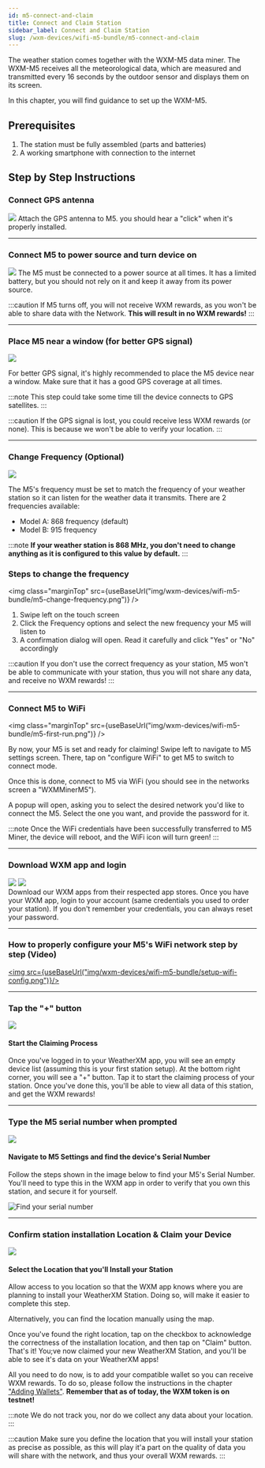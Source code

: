 ```yaml
---
id: m5-connect-and-claim
title: Connect and Claim Station
sidebar_label: Connect and Claim Station
slug: /wxm-devices/wifi-m5-bundle/m5-connect-and-claim
---
```



The weather station comes together with the WXM-M5 data miner.
The WXM-M5 receives all the meteorological data, which are measured and transmitted every 16 seconds by the outdoor sensor
and displays them on its screen.

In this chapter, you will find guidance to set up the WXM-M5.

## Prerequisites

1. The station must be fully assembled (parts and batteries)
1. A working smartphone with connection to the internet

## Step by Step Instructions

### Connect GPS antenna

<section class="explanation">
  <img class="marginTop" src={useBaseUrl("img/wxm-devices/wifi-m5-bundle/gps.svg")} />
  <span>
    Attach the GPS antenna to M5. you should hear a "click" when it's properly installed.
  </span>
</section>

<hr/>



### Connect M5 to power source and turn device on

<section class="explanation">
<img class="marginTop" src={useBaseUrl("img/wxm-devices/wifi-m5-bundle/power-source.png")} />
  <span>
The M5 must be connected to a power source at all times.
It has a limited battery, but you should not rely on it and keep it away from its power source.

:::caution
If M5 turns off, you will not receive WXM rewards, as you won't be able to share data with the Network. **This will result in no WXM rewards!**
:::
  </span>
</section>

<hr/>


### Place M5 near a window (for better GPS signal)

<section class="explanation">
<img class="marginTop" src={useBaseUrl("img/wxm-devices/wifi-m5-bundle/near-a-window.svg")} />
  <span>

For better GPS signal, it's highly recommended to place the M5 device near a window. Make sure that it has a good GPS coverage at all times.

:::note
This step could take some time till the device connects to GPS satellites.
:::

:::caution
If the GPS signal is lost, you could receive less WXM rewards (or none). This is because we won't be able to verify your location.
:::
  </span>
</section>

<hr/>


### Change Frequency (Optional)

<section class="explanation">
<img class="marginTop" src={useBaseUrl("img/wxm-devices/wifi-m5-bundle/frequency.svg")} />
  <span>

The M5's frequency must be set to match the frequency of your weather station so it can listen for the weather data it transmits. There are 2 frequencies available:
- Model A: 868 frequency (default)
- Model B: 915 frequency

:::note
**If your weather station is 868 MHz, you don't need to change anything as it is configured to this value by default.**
:::
  </span>
</section>


### Steps to change the frequency
<img class="marginTop" src={useBaseUrl("img/wxm-devices/wifi-m5-bundle/m5-change-frequency.png")} />

  1. Swipe left on the touch screen
  1. Click the Frequency options and select the new frequency your M5 will listen to
  1. A confirmation dialog will open. Read it carefully and click "Yes" or "No" accordingly

:::caution
If you don't use the correct frequency as your station, M5 won't be able to communicate with your station, thus you will not share any data, and receive no WXM rewards!
:::

  <hr/>

### Connect M5 to WiFi

<img class="marginTop" src={useBaseUrl("img/wxm-devices/wifi-m5-bundle/m5-first-run.png")} />


By now, your M5 is set and ready for claiming!
Swipe left to navigate to M5 settings screen. There, tap on "configure WiFi" to get M5 to switch to connect mode.

Once this is done, connect to M5 via WiFi (you should see in the networks screen a "WXMMinerM5").

A popup will open, asking you to select the desired network you'd like to connect the M5. Select the one you want, and provide the password for it.

:::note
Once the WiFi credentials have been successfully transferred to M5 Miner, the device will reboot, and the WiFi icon will turn green!
:::

<hr/>

### Download WXM app and login


<section class="explanation">
  <section class="app-store">
   <a href="https://play.google.com/store/apps/details?id=com.weatherxm.app&hl=en&gl=US" target="blank"><img src={useBaseUrl("img/wxm-devices/wifi-m5-bundle/google-play-badge.svg")}/></a>
   <a href="https://apps.apple.com/ie/app/weatherxm/id1629841929" target="blank"><img src={useBaseUrl("img/wxm-devices/wifi-m5-bundle/App_Store_Badge.svg")}/></a>

  </section>
  <span>
Download our WXM apps from their respected app stores. Once you have your WXM app, login to your account (same credentials you used to order your station). If you don't remember your credentials, you can always reset your password.
</span>
</section>

<hr/>

### How to properly configure your M5's WiFi network step by step (Video)


 <a href="https://www.youtube.com/watch?v=sUJEwuFq1CE" target="blank"><img src={useBaseUrl("img/wxm-devices/wifi-m5-bundle/setup-wifi-config.png")}/></a>

<hr/>

### Tap the "+" button

<section class="explanation">
  <img src={useBaseUrl("img/wxm-devices/wifi-m5-bundle/plus-button.png")} />
  <div>
    <h4>Start the Claiming Process</h4>
    <p>
      Once you've logged in to your WeatherXM app, you will see an empty device list (assuming this is your first station setup). At the bottom right corner, you will see a "+" button. Tap it to start the claiming process of your station. Once you've done this, you'll be able to view all data of this station, and get the WXM rewards!
    </p>
  </div>
</section>

<hr/>

### Type the M5 serial number when prompted


<section class="explanation small-big">
  <img src={useBaseUrl("img/wxm-devices/wifi-m5-bundle/serial-number.png")} />
  <span>

#### Navigate to M5 Settings and find the device's Serial Number

Follow the steps shown in the image below to find your M5's Serial Number. You'll need to type this in the WXM app in order to verify that you own this station, and secure it for yourself.

![Find your serial number](/img/wxm-devices/wifi-m5-bundle/m5-serial.png)
  </span>
</section>

<hr/>


### Confirm station installation Location & Claim your Device


<section class="explanation small-big">
  <img src={useBaseUrl("img/wxm-devices/wifi-m5-bundle/installation-location.png")} />
  <span>

#### Select the Location that you'll Install your Station

Allow access to you location so that the WXM app knows where you are planning to install your WeatherXM Station. Doing so, will make it easier to complete this step.

Alternatively, you can find the location manually using the map.

Once you've found the right location, tap on the checkbox to acknowledge the correctness of the installation location, and then tap on "Claim" button.
That's it! You;ve now claimed your new WeatherXM Station, and you'll be able to see it's data on your WeatherXM apps!

All you need to do now, is to add your compatible wallet so you can receive WXM rewards. To do so, please follow the instructions in the chapter ["Adding Wallets"](/wallet/adding-wallet). **Remember that as of today, the WXM token is on testnet!**

:::note
We do not track you, nor do we collect any data about your location.
:::

:::caution
Make sure you define the location that you will install your station as precise as possible, as this will play it'a part on the quality of data you will share with the network, and thus your overall WXM rewards.
:::
  </span>
</section>
